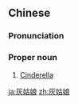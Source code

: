 ==Chinese==
{{zh-forms|type=12}}

===Pronunciation===
{{zh-pron
|m=Huīgūniáng,tl=y
|c=fui1 gu1 noeng4
|mn=Hoe-ko͘-niû/He-ko͘-niû
|cat=n
}}

===Proper noun===
{{zh-noun}}

# [[Cinderella]]

{{zh-cat|Fairy tale characters|Fairy tales|Fictional characters}}

[[ja:灰姑娘]]
[[zh:灰姑娘]]